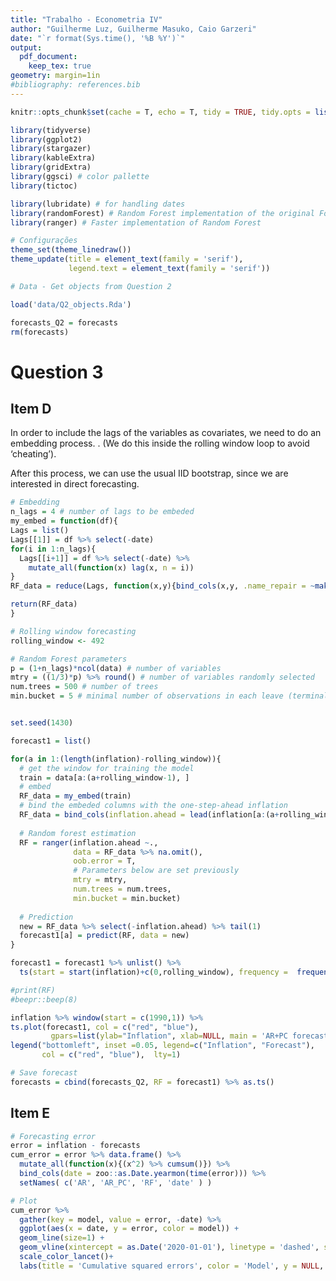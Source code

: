 ```yaml
---
title: "Trabalho - Econometria IV"
author: "Guilherme Luz, Guilherme Masuko, Caio Garzeri"
date: "`r format(Sys.time(), '%B %Y')`"
output: 
  pdf_document: 
    keep_tex: true
geometry: margin=1in
#bibliography: references.bib 
---
```


```r
knitr::opts_chunk$set(cache = T, echo = T, tidy = TRUE, tidy.opts = list(width.cutoff = 60), warning = F, message = F)
```

```r
library(tidyverse)
library(ggplot2)
library(stargazer)
library(kableExtra)
library(gridExtra)
library(ggsci) # color pallette
library(tictoc)
```

```r
library(lubridate) # for handling dates
library(randomForest) # Random Forest implementation of the original Fortran code by Brieman (2001)
library(ranger) # Faster implementation of Random Forest
```


```r
# Configurações 
theme_set(theme_linedraw())
theme_update(title = element_text(family = 'serif'),
             legend.text = element_text(family = 'serif')) 
```

```r
# Data - Get objects from Question 2

load('data/Q2_objects.Rda')

forecasts_Q2 = forecasts
rm(forecasts)
```

# Question 3

## Item D

In order to include the lags of the variables as covariates, we need to do an embedding process. \textcolor{red}{explicar}. (We do this inside the rolling window loop to avoid 'cheating').

After this process, we can use the usual IID bootstrap, since we are interested in direct forecasting.

```r
# Embedding
n_lags = 4 # number of lags to be embeded
my_embed = function(df){
Lags = list()
Lags[[1]] = df %>% select(-date)
for(i in 1:n_lags){
  Lags[[i+1]] = df %>% select(-date) %>% 
    mutate_all(function(x) lag(x, n = i))
}
RF_data = reduce(Lags, function(x,y){bind_cols(x,y, .name_repair = ~make.unique(.x))}) 

return(RF_data)
}
```

```r
# Rolling window forecasting
rolling_window <- 492

# Random Forest parameters
p = (1+n_lags)*ncol(data) # number of variables
mtry = ((1/3)*p) %>% round() # number of variables randomly selected
num.trees = 500 # number of trees
min.bucket = 5 # minimal number of observations in each leave (terminal node)


set.seed(1430)

forecast1 = list()

for(a in 1:(length(inflation)-rolling_window)){
  # get the window for training the model
  train = data[a:(a+rolling_window-1), ]
  # embed
  RF_data = my_embed(train)
  # bind the embeded columns with the one-step-ahead inflation
  RF_data = bind_cols(inflation.ahead = lead(inflation[a:(a+rolling_window-1)]), RF_data) 
  
  # Random forest estimation
  RF = ranger(inflation.ahead ~.,
              data = RF_data %>% na.omit(),
              oob.error = T,
              # Parameters below are set previously
              mtry = mtry, 
              num.trees = num.trees,
              min.bucket = min.bucket)
  
  # Prediction
  new = RF_data %>% select(-inflation.ahead) %>% tail(1)
  forecast1[a] = predict(RF, data = new)
}

forecast1 = forecast1 %>% unlist() %>% 
  ts(start = start(inflation)+c(0,rolling_window), frequency =  frequency(inflation) )
```

```r
#print(RF)
#beepr::beep(8)
```

```r
inflation %>% window(start = c(1990,1)) %>%
ts.plot(forecast1, col = c("red", "blue"),
         gpars=list(ylab="Inflation", xlab=NULL, main = 'AR+PC forecast'))
legend("bottomleft", inset =0.05, legend=c("Inflation", "Forecast"), 
       col = c("red", "blue"),  lty=1)
```

```r
# Save forecast
forecasts = cbind(forecasts_Q2, RF = forecast1) %>% as.ts()
```


## Item E

```r
# Forecasting error
error = inflation - forecasts
cum_error = error %>% data.frame() %>%
  mutate_all(function(x){(x^2) %>% cumsum()}) %>%
  bind_cols(date = zoo::as.Date.yearmon(time(error))) %>%
  setNames( c('AR', 'AR_PC', 'RF', 'date' ) )
```

```r
# Plot 
cum_error %>%
  gather(key = model, value = error, -date) %>% 
  ggplot(aes(x = date, y = error, color = model)) +
  geom_line(size=1) +
  geom_vline(xintercept = as.Date('2020-01-01'), linetype = 'dashed', size = 1)+
  scale_color_lancet()+
  labs(title = 'Cumulative squared errors', color = 'Model', y = NULL, x = NULL)
```






